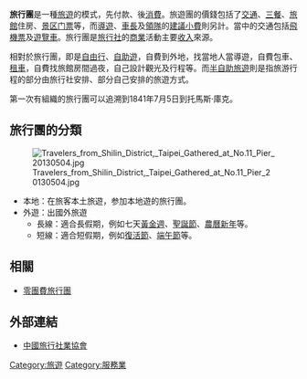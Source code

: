 {{About|一種[旅遊]模式|同名樂隊| 旅行團樂隊}}
{{Distinguish|1=旅行應援團之一起出發吧}}
{{Unreferenced|time=2019-07-04T08:21:49+00:00}}
'''旅行團'''是一種[[旅遊|旅遊]]的模式，先付款、後[[消費|消費]]。旅遊團的價錢包括了[[交通|交通]]、[[三餐|三餐]]、[[旅館|旅館]]住房、[[景区|景区]][[门票|门票]]等，而[[導遊|導遊]]、[[車長|車長]]及[[領隊|領隊]]的[[建議小費|建議小費]]則另計。當中的交通包括[[飛機票|飛機票]]及[[遊覽車|遊覽車]]。旅行團是[[旅行社|旅行社]]的[[商業|商業]]活動主要[[收入|收入]]來源。

相對於旅行團，即是[[自由行|自由行]]、[[自助遊|自助遊]]，自費到外地，找當地人當導遊，自費包車、[[汽車租賃|租車]]，自費找旅館房間過夜，自己設計觀光及行程等。而[[半自助旅遊|半自助旅遊]]則是指旅游行程的部分由旅行社安排、部分自己安排的旅遊方式。

第一次有組織的旅行團可以追溯到1841年7月5日到托馬斯·庫克。

==旅行團的分類==
[[File:Travelers_from_Shilin_District,_Taipei_Gathered_at_No.11_Pier_20130504.jpg|thumb]]
* 本地：在旅客本土旅遊，参加本地遊的旅行團。
* 外遊：出國外旅遊
** 長線：適合長假期，例如七天[[黃金週|黃金週]]、[[聖誕節|聖誕節]]、[[農曆新年|農曆新年]]等。
** 短線：適合短假期，例如[[復活節|復活節]]、[[端午節|端午節]]等。

==相關==
* [[零團費旅行團|零團費旅行團]]

==外部連結==
* [http://www.cats.org.cn/ 中國旅行社業協會] {{Wayback|url=http://www.cats.org.cn/ |date=20210119153947 }}

{{旅游}} 
[[Category:旅遊|Category:旅遊]]
[[Category:服務業|Category:服務業]]